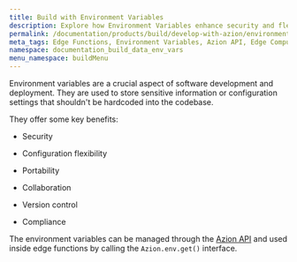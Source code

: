 ```yaml
---
title: Build with Environment Variables
description: Explore how Environment Variables enhance security and flexibility in software development using Edge Functions through the Azion API.
permalink: /documentation/products/build/develop-with-azion/environment-variables/
meta_tags: Edge Functions, Environment Variables, Azion API, Edge Computing, Configuration Management, Security Compliance, Software Deployment, API Reference
namespace: documentation_build_data_env_vars
menu_namespace: buildMenu
---
```



<LinkButton link="/en/documentation/products/edge-application/edge-functions/runtime/api-reference/environment-variables/" label="Environment variables API reference" severity="secondary" />


Environment variables are a crucial aspect of software development and deployment. 
They are used to store sensitive information or configuration settings that shouldn't be hardcoded into the codebase.

They offer some key benefits: 

- Security

- Configuration flexibility

- Portability

- Collaboration

- Version control

- Compliance

The environment variables can be managed through the [Azion API](https://api.azion.com/) and used inside edge functions by calling the `Azion.env.get()` interface.




